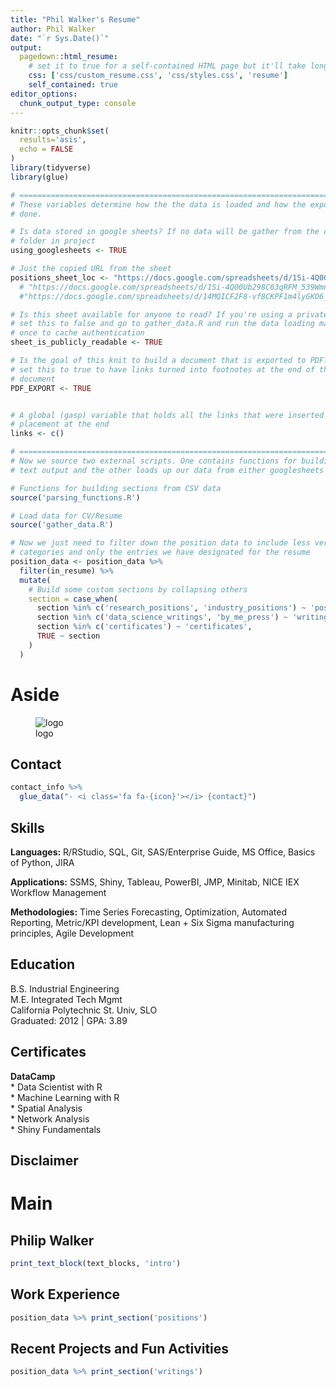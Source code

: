 ```yaml
---
title: "Phil Walker's Resume"
author: Phil Walker
date: "`r Sys.Date()`"
output:
  pagedown::html_resume:
    # set it to true for a self-contained HTML page but it'll take longer to render
    css: ['css/custom_resume.css', 'css/styles.css', 'resume']
    self_contained: true
editor_options: 
  chunk_output_type: console
---
```



```r
knitr::opts_chunk$set(
  results='asis', 
  echo = FALSE
)
library(tidyverse)
library(glue)

# ======================================================================
# These variables determine how the the data is loaded and how the exports are
# done.

# Is data stored in google sheets? If no data will be gather from the csvs/
# folder in project
using_googlesheets <- TRUE

# Just the copied URL from the sheet
positions_sheet_loc <- "https://docs.google.com/spreadsheets/d/1Si-4Q00Ub298C63qRFM_539Wmnu-kdvgLCvVwjFSPo4/edit#gid=1406459246"
  # "https://docs.google.com/spreadsheets/d/1Si-4Q00Ub298C63qRFM_539Wmnu-kdvgLCvVwjFSPo4/edit#gid=1730172225"
  #"https://docs.google.com/spreadsheets/d/14MQICF2F8-vf8CKPF1m4lyGKO6_thG-4aSwat1e2TWc"

# Is this sheet available for anyone to read? If you're using a private sheet
# set this to false and go to gather_data.R and run the data loading manually
# once to cache authentication
sheet_is_publicly_readable <- TRUE

# Is the goal of this knit to build a document that is exported to PDF? If so
# set this to true to have links turned into footnotes at the end of the
# document
PDF_EXPORT <- TRUE


# A global (gasp) variable that holds all the links that were inserted for
# placement at the end
links <- c()

# ======================================================================
# Now we source two external scripts. One contains functions for building the
# text output and the other loads up our data from either googlesheets or csvs

# Functions for building sections from CSV data
source('parsing_functions.R') 

# Load data for CV/Resume
source('gather_data.R')

# Now we just need to filter down the position data to include less verbose
# categories and only the entries we have designated for the resume
position_data <- position_data %>% 
  filter(in_resume) %>% 
  mutate(
    # Build some custom sections by collapsing others
    section = case_when(
      section %in% c('research_positions', 'industry_positions') ~ 'positions', 
      section %in% c('data_science_writings', 'by_me_press') ~ 'writings',
      section %in% c('certificates') ~ 'certificates',
      TRUE ~ section
    )
  ) 
```



Aside
================================================================================

<!-- {width=100%, height = 100%} -->
![logo](CardMap.png)

Contact {#contact}
--------------------------------------------------------------------------------

```r
contact_info %>% 
  glue_data("- <i class='fa fa-{icon}'></i> {contact}")
```



<!-- Language Skills {#skills} -->
<!-- -------------------------------------------------------------------------------- -->

<!-- ```{r} -->
<!-- skills %>%  -->
<!--   arrange(desc(level)) %>%  -->
<!--   build_skill_bars() -->
<!-- ``` -->

Skills {#skills}
--------------------------------------------------------------------------------

__Languages:__ R/RStudio, SQL, Git, SAS/Enterprise Guide, MS Office, Basics of Python, JIRA  

__Applications:__ SSMS, Shiny, Tableau, PowerBI, JMP, Minitab, NICE IEX Workflow Management  

__Methodologies:__ Time Series Forecasting, Optimization, Automated Reporting, Metric/KPI development, Lean + Six Sigma manufacturing principles, Agile Development


Education {#edu}
--------------------------------------------------------------------------------

B.S. Industrial Engineering <br>
M.E. Integrated Tech Mgmt <br>
California Polytechnic St. Univ, SLO <br>
Graduated: 2012 | GPA: 3.89

<!-- Open Source Contributions {#open-source} -->
<!-- -------------------------------------------------------------------------------- -->

<!-- All projects available at `github.com/nstrayer/<name>` -->


<!-- - `shinysense`: R package to use sensor data in Shiny apps -->
<!-- - `tuftesque`: Hugo theme (behind LiveFreeOrDichotomize.com) -->
<!-- - `sbmR`: R package for fitting stochasitic block models -->


Certificates {#more-info}
--------------------------------------------------------------------------------

<!-- See more of my work at phildwalker.netlify.app. -->
__DataCamp__  
* Data Scientist with R  
* Machine Learning with R  
* Spatial Analysis  
* Network Analysis  
* Shiny Fundamentals  


Disclaimer {#disclaimer}
--------------------------------------------------------------------------------

<!-- Made w/ [**pagedown**](https://github.com/rstudio/pagedown).  -->

<!-- Source code: [github.com/phildwalker/cv](https://github.com/phildwalker/cv). -->

<!-- Last updated on `r Sys.Date()`. -->



Main
================================================================================

Philip __Walker__ {#title}
--------------------------------------------------------------------------------

```r
print_text_block(text_blocks, 'intro')
```





Work Experience {data-icon=suitcase data-concise=true}
--------------------------------------------------------------------------------

```r
position_data %>% print_section('positions')
```


<!-- Education {data-icon=graduation-cap data-concise=true} -->
<!-- -------------------------------------------------------------------------------- -->

<!-- ```{r} -->
<!-- position_data %>% print_section('education') -->
<!-- ``` -->

<!-- <br> -->
<!-- <br> -->
<!-- <br> -->
<!-- <br> -->
<!-- <br> -->
<!-- <br> -->

Recent Projects and Fun Activities {data-icon=newspaper data-concise=true}
--------------------------------------------------------------------------------

```r
position_data %>% print_section('writings')
```


